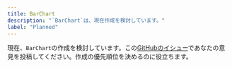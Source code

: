 ```yaml
---
title: BarChart
description: "`BarChart`は、現在作成を検討しています。"
label: "Planned"
---
```


現在、`BarChart`の作成を検討しています。この[GitHubのイシュー](https://github.com/yamada-ui/yamada-ui/issues/500)であなたの意見を投稿してください。作成の優先順位を決めるのに役立ちます。

